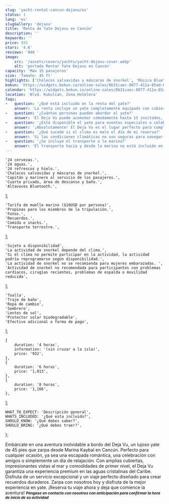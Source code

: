 ```yaml
---
slug: 'yacht-rental-cancun-dejavu/es'
status: 1
lang: 'es'
slugGallery: 'dejavu'
title: 'Renta de Yate Dejavu en Cancún'
description: ''
keywords: ''
price: 932
stars: '4.6'
reviews: '840 '
image: 
    src: '/assets/covers/yachts/yacht-dejavu-cover.webp'
    alt: 'portada Rentar Yate Dejavu en Cancún'
capacity: 'Max 15 pasajeros'
size: 'Tamaño: 45 ft'
highlights: ['Chalecos salvavidas y máscaras de snorkel', 'Música Bluetooth']
bokun: 'https://widgets.bokun.io/online-sales/8b31caec-8877-411a-85ad-682828170619/experience/998166?partialView=1'
calendar: 'https://widgets.bokun.io/online-sales/8b31caec-8877-411a-85ad-682828170619/experience-calendar/998166'
location: 'Blvd. Kukulcan, Zona Hotelera'
faqs:
-   question: '¿Qué está incluido en la renta del yate?'
    answer: 'La renta incluye un yate completamente equipado con cubiertas espaciosas, asientos cómodos y comodidades como un sistema de sonido, una nevera con hielo y una tripulación profesional para garantizar que tenga una experiencia fluida y agradable.'
-   question: '¿Cuántas personas pueden abordar el yate?'
    answer: 'El Deja Vu puede acomodar cómodamente hasta 15 invitados, lo que lo hace perfecto para reuniones íntimas o grupos pequeños que desean disfrutar de una experiencia privada y lujosa en el agua.'
-   question: '¿Está disponible el yate para eventos especiales o celebraciones?'
    answer: '¡Absolutamente! El Deja Vu es el lugar perfecto para cumpleaños, aniversarios, eventos corporativos o cualquier ocasión especial. Podemos ayudarlo a organizar el evento según sus necesidades, ofreciendo desde música y decoraciones hasta catering y entretenimiento.'
-   question: '¿Qué sucede si el clima es malo el día de mi reserva?'
    answer: 'Si las condiciones climáticas no son seguras para navegar, le ofreceremos reprogramar su reserva o le proporcionaremos un reembolso completo. Su seguridad es nuestra principal prioridad, y lo mantendremos informado de cualquier cambio con anticipación.'
-   question: '¿Se incluye el transporte a la marina?'
    answer: 'El transporte hacia y desde la marina no está incluido en el precio del alquiler, pero podemos organizar un transporte privado para usted si lo solicita. Avísenos si necesita ayuda con su transporte, ¡y estaremos encantados de ayudarle!'
---
```



    '24 cervezas.',
    '24 aguas.',
    '24 refrescos y hielo.',
    'Chalecos salvavidas y máscaras de snorkel.',
    'Capitán y marinero al servicio de los pasajeros.',
    'Cuarto privado, área de descanso y baño.',
    'Altavoces Bluetooth.',
];

    'Tarifa de muelle marino ($10USD por persona)',
    'Propinas para los miembros de la tripulación.',
    'Fotos.',
    'Recuerdos.',
    'Comida o snacks.',
    'Transporte terrestre.',
];

    'Sujeto a disponibilidad',
    'La actividad de snorkel depende del clima.',
    'Si el clima no permite participar en la actividad, la actividad podría reprogramarse según disponibilidad.',
    'La actividad de snorkel no se recomienda para mujeres embarazadas. ',
    'Actividad de snorkel no recomendada para participantes con problemas cardiacos, cirugías recientes, problemas de espalda o movilidad reducida',
];

    'Toalla',
    'Traje de baño',
    'Ropa de cambio',
    'Sombrero',
    'Lentes de sol',
    'Protector solar biodegradable',
    'Efectivo adicional o forma de pago',
];

    {
        duration: '4 horas',
        information: '(sin cruzar a la isla)',
        price: '932',
    },
    {
        duration: '6 horas',
        price: '1,013',
    },
    {
        duration: '8 horas',
        price: '1,166',
    },
];

    WHAT_TO_EXPECT: 'Descripción general',
    WHATS_INCLUDED: '¿Qué esta incluido?',
    SHOULD_KNOW: '¿Qué debes saber?',
    SHOULD_BRING: '¿Qué debes traer?',
};

<TabPricesYacht client:visible infoPrices={infoPrices} lang={frontmatter.lang} />

<Accordion client:visible title={titles.WHAT_TO_EXPECT} idHash="whatToExpect">
    <TagP>  Embárcate en una aventura inolvidable a bordo del Deja Vu, un lujoso yate de 45 pies que zarpa desde Marina Kaybal en Cancún. Perfecto para cualquier ocasión, ya sea una escapada romántica, una celebración con amigos o simplemente un día de relajación. Con amplias cubiertas, impresionantes vistas al mar y comodidades de primer nivel, el Deja Vu garantiza una experiencia premium en las aguas cristalinas del Caribe. Disfruta de un servicio excepcional y un viaje perfecto diseñado para crear recuerdos duraderos. Zarpa con nosotros hoy y disfruta de la mejor experiencia en yate. ¡Reserva tu viaje ahora y deja que comience la aventura!</TagP>
</Accordion>

<Accordion client:visible title={titles.WHATS_INCLUDED} idHash="whatsIncluded">
    <Inclusions includes={includes} notIncludes={notIncludes} />
    <TagP><em><strong><small>Póngase en contacto con nosotros con anticipación para confirmar la hora de inicio de su actividad</small></strong></em></TagP>
</Accordion>

<Accordion client:visible title={titles.SHOULD_KNOW} idHash="whatYouShouldKnow">
    <ShouldKnow shouldKnow={shouldKnow} />
</Accordion>

<Accordion client:visible title={titles.SHOULD_BRING} idHash="whatYouShouldBring">
    <ShouldBring shouldBring={shouldBring} />
</Accordion>